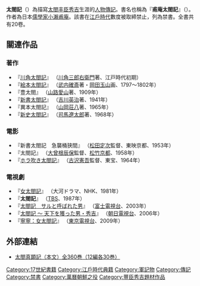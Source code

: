 '''太閤記'''（{{lang-ja|たいこうき}}）為描寫[[太閤|太閤]][[丰臣秀吉|丰臣秀吉]]生涯的[[人物傳記|人物傳記]]。書名也稱為『'''甫庵太閤記'''』（{{lang-ja|ほあん たいこうき}}）。作者為日本[[儒學家|儒學家]][[小瀨甫庵|小瀨甫庵]]。該書在[[江戶時代|江戶時代]]數度被取締禁止，列為禁書。全書共有20卷。

== 關連作品 ==
===著作===
*『[[川角太閤記|川角太閤記]]』 （[[川角三郎右衛門|川角三郎右衛門]]著、江戸時代初期）
*『[[絵本太閤記|絵本太閤記]]』 （[[武内確斎|武内確斎]]著・[[岡田玉山|岡田玉山]]画、1797〜1802年）
*『豊太閤』 （[[山路愛山|山路愛山]]著、1909年）
*『[[新書太閤記|新書太閤記]]』 （[[吉川英治|吉川英治]]著、1941年）
*『異本太閤記』 （[[山岡荘八|山岡荘八]]著、1965年）
*『[[新史太閤記|新史太閤記]]』 （[[司馬遼太郎|司馬遼太郎]]著、1968年）

===電影===
*『新書太閤記　急襲桶狭間』 （[[松田定次|松田定次]]監督、東映京都、1953年）
*『太閤記』 （[[大曾根辰保|大曾根辰保]]監督、[[松竹京都撮影所|松竹京都]]、1958年）
*『[[ホラ吹き太閤記|ホラ吹き太閤記]]』 （[[古沢憲吾|古沢憲吾]]監督、東宝、1964年）

===電視劇===
*『[[女太閤記|女太閤記]]』 （大河ドラマ、NHK、1981年）
*『'''太閤記'''』 （[[TBS|TBS]]、1987年）
*『[[太閤記_サルと呼ばれた男|太閤記　サルと呼ばれた男]]』 （[[富士電視台|富士電視台]]、2003年）
*『[[太閤記〜天下を獲った男・秀吉|太閤記 〜 天下を獲った男・秀吉]]』 （[[朝日電視台|朝日電視台]]、2006年）
*『[[寧寧：女太閤記|寧寧：女太閤記]]』 （[[東京電視台|東京電視台]]、2009年）

==外部連結==
*[http://www.i-apple.jp/taiko/ 太閤真顕記（本文）全360巻（12編各30巻）]{{Wayback|url=http://www.i-apple.jp/taiko/ |date=20110521050854 }}

[[Category:17世紀書籍|Category:17世紀書籍]]
[[Category:江戶時代典籍|Category:江戶時代典籍]]
[[Category:軍記物|Category:軍記物]]
[[Category:傳記|Category:傳記]]
[[Category:禁書|Category:禁書]]
[[Category:萬曆朝鮮之役|Category:萬曆朝鮮之役]]
[[Category:豐臣秀吉題材作品|Category:豐臣秀吉題材作品]]